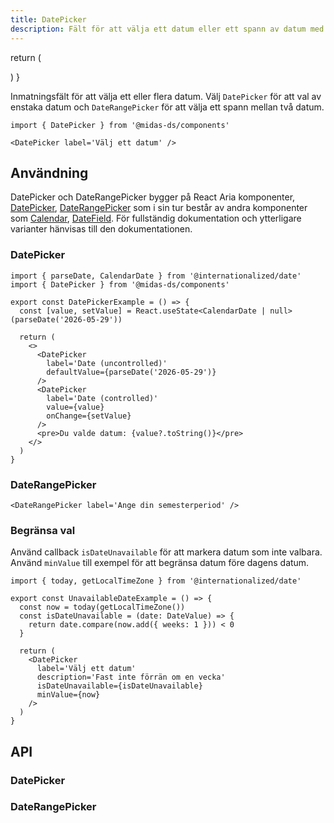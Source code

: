 ```yaml
---
title: DatePicker
description: Fält för att välja ett datum eller ett spann av datum med kalender.
---
```



  return (
    <div className='card'>
      <DatePicker
        label='Välj ett datum'
        aria-label='Välj datum'
      />
    </div>
  )
}

<ComponentHeader
  name='DatePicker'
  friendlyName='Datumväljare'
/>

Inmatningsfält för att välja ett eller flera datum. Välj `DatePicker` för att val av enstaka datum och `DateRangePicker` för att välja ett spann mellan två datum.

```tsx
import { DatePicker } from '@midas-ds/components'
```

```tsx
<DatePicker label='Välj ett datum' />
```

<Example />

## Användning

DatePicker och DateRangePicker bygger på React Aria komponenter,
[DatePicker](https://react-spectrum.adobe.com/react-aria/DatePicker.html),
[DateRangePicker](https://react-spectrum.adobe.com/react-aria/DateRangePicker.html)
som i sin tur består av andra komponenter som [Calendar](https://react-spectrum.adobe.com/react-aria/Calendar.html),
[DateField](https://react-spectrum.adobe.com/react-aria/DateField.html). För fullständig
dokumentation och ytterligare varianter hänvisas till den dokumentationen.

### DatePicker

```tsx
import { parseDate, CalendarDate } from '@internationalized/date'
import { DatePicker } from '@midas-ds/components'

export const DatePickerExample = () => {
  const [value, setValue] = React.useState<CalendarDate | null>(parseDate('2026-05-29'))

  return (
    <>
      <DatePicker
        label='Date (uncontrolled)'
        defaultValue={parseDate('2026-05-29')}
      />
      <DatePicker
        label='Date (controlled)'
        value={value}
        onChange={setValue}
      />
      <pre>Du valde datum: {value?.toString()}</pre>
    </>
  )
}
```

<div
  className='card'
  style={{ display: 'flex', gap: '1rem' }}
>
  <DatePickerExample />
</div>

### DateRangePicker

```tsx
<DateRangePicker label='Ange din semesterperiod' />
```

<div className='card'>
  <DateRangePicker label='Ange din semesterperiod' />
</div>

### Begränsa val

Använd callback `isDateUnavailable` för att markera datum som inte valbara. Använd `minValue` till exempel
för att begränsa datum före dagens datum.

```tsx
import { today, getLocalTimeZone } from '@internationalized/date'

export const UnavailableDateExample = () => {
  const now = today(getLocalTimeZone())
  const isDateUnavailable = (date: DateValue) => {
    return date.compare(now.add({ weeks: 1 })) < 0
  }

  return (
    <DatePicker
      label='Välj ett datum'
      description='Fast inte förrän om en vecka'
      isDateUnavailable={isDateUnavailable}
      minValue={now}
    />
  )
}
```

<div className='card'>
  <UnavailableDateExample />
</div>

## API

### DatePicker

<PropTable name='DatePicker' />

### DateRangePicker

<PropTable
  name='DateRangePicker'
  defaultOpen={false}
/>
